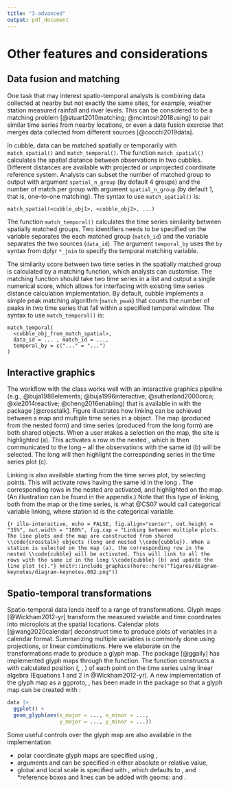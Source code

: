 ```yaml
---
title: "3-advanced"
output: pdf_document
---
```


# Other features and considerations {#others}

## Data fusion and matching {#matching}

One task that may interest spatio-temporal analysts is combining data collected at nearby but not exactly the same sites, for example, weather station measured rainfall and river levels. This can be considered to be a matching problem [@stuart2010matching; @mcintosh2018using] to pair similar time series from nearby locations, or even a data fusion exercise that merges data collected from different sources [@cocchi2019data]. 


In cubble, data can be matched spatially or temporarily with `match_spatial()` and `match_temporal()`. The function `match_spatial()` calculates the spatial distance between observations in two cubbles. Different distances are available with projected or unprojected coordinate reference system. Analysts can subset the number of matched group to output with argument `spatial_n_group` (by default 4 groups) and the number of match per group with argument `spatial_n_group` (by default 1, that is, one-to-one matching). The syntax to use `match_spatial()` is:
  
````
match_spatial(<cubble_obj1>, <cubble_obj2>, ...)
````

The function `match_temporal()` calculates the time series similarity between spatially matched groups. Two identifiers needs to be specified on the variable separates the each matched group (`match_id`) and the variable separates the two sources (`data_id`). The argument `temporal_by` uses the `by` syntax from dplyr `*_join` to specify the temporal matching variable. 
  
  The similarity score between two time series in the spatially matched group is calculated by a matching function, which analysts can customise. The matching function should take two time series in a list and output a single numerical score, which allows for interfacing with existing time series distance calculation implementation. By default, cubble implements a simple peak matching algorithm (`match_peak`) that counts the number of peaks in two time series that fall within a specified temporal window. The syntax to use `match_temporal()` is:
  
````
match_temporal(
  <cubble_obj_from_match_spatial>, 
  data_id = ... , match_id = ..., 
  temporal_by = c("..." = "...")
)
````

## Interactive graphics

The workflow with the \code{cubble} class works well with an interactive graphics pipeline (e.g., @buja1988elements; @buja1996interactive;  @sutherland2000orca; @xie2014reactive; @cheng2016enabling) that is available in \proglang{R} with the package \pkg{crosstalk} [@crosstalk]. Figure \ref{fig:illu-interactive} illustrates how linking can be achieved between a map and multiple time series in a \code{cubble} object. The map (produced from the nested form) and time series (produced from the long form) are both shared \code{crosstalk} objects. When a user makes a selection on the map, the site is highlighted (a). This activates a row in the nested \code{cubble}, which is then communicated to the long \code{cubble} -- all the observations with the same id (b) will be selected. The long \code{cubble} will then highlight the corresponding series in the time series plot (c).

Linking is also available starting from the time series plot, by selecting points. This will activate rows having the same id in the long \code{cubble}. The corresponding rows in the nested \code{cubble} are activated, and highlighted on the map. (An illustration can be found in the appendix.) Note that this type of linking, both from the map or the time series, is what @CS07 would call categorical variable linking, where station id is the categorical variable. 

```{r illu-interactive, echo = FALSE, fig.align="center", out.height = "35%", out.width = "100%", fig.cap = "Linking between multiple plots. The line plots and the map are constructed from shared \\code{crosstalk} objects (long and nested \\code{cubble}). When a station is selected on the map (a), the corresponding row in the nested \\code{cubble} will be activated. This will link to all the rows with the same id in the long \\code{cubble} (b) and update the line plot (c)."}
knitr::include_graphics(here::here("figures/diagram-keynotes/diagram-keynotes.002.png"))
```

## Spatio-temporal transformations {#st_transformation}

Spatio-temporal data lends itself to a range of transformations. Glyph maps [@Wickham2012-yr] transform the measured variable and time coordinates into microplots at the spatial locations. Calendar plots [@wang2020calendar] deconstruct time to produce plots of variables in a calendar format. Summarizing multiple variables is commonly done using projections, or linear combinations. Here we elaborate on the transformations made to produce a glyph map. The package \pkg{GGally} [@ggally] has implemented glyph maps through the \code{glyphs()} function. The function constructs a \code{data.frame} with calculated position (\code{gx}, \code{gy}, \code{gid}) of each point on the time series using linear algebra (Equations 1 and 2 in @Wickham2012-yr). A new implementation of the glyph map as a ggproto, \code{GeomGlyph}, has been made in the \pkg{cubble} package so that a glyph map can be created with \code{geom_glyph()}:

```r
data |>
  ggplot() +
  geom_glyph(aes(x_major = ..., x_minor = ...,
                 y_major = ..., y_minor = ...))
```

Some useful controls over the glyph map are also available in the \code{geom_glyph()} implementation
  
  * polar coordinate glyph maps are specified using \code{polar = TRUE}, 
  * arguments \code{width} and \code{height} can be specified in either absolute or relative value, 
  * global and local scale is specified with \code{global_rescale}, which defaults to \code{TRUE}, and 
  *reference boxes and lines can be added with geoms: \code{geom_glyph_box()} and \code{geom_glyph_line()}.
  